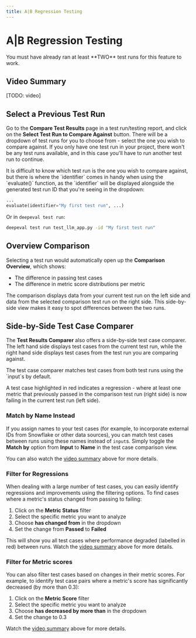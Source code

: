 ```yaml
---
title: A|B Regression Testing
---
```



# A|B Regression Testing

<Callout type="warning">
  You must have already ran at least **TWO** test runs for this feature to work.
</Callout>

## Video Summary

[TODO: video]

## Select a Previous Test Run

Go to the **Compare Test Results** page in a test run/testing report, and click on the **Select Test Run to Compare Against** button. There will be a dropdown of test runs for you to choose from - select the one you wish to compare against. If you only have one test run in your project, there won't be any test runs available, and in this case you'll have to run another test run to continue.

<Callout>
It is difficult to know which test run is the one you wish to compare against, but there is where the `identifier` comes in handy when using the `evaluate()` function, as the `identifier` will be displayed alongside the generated test run ID that you're seeing in the dropdown:

```python
...
evaluate(identifier="My first test run", ...)
```

Or in `deepeval test run`:

```bash
deepeval test run test_llm_app.py -id "My first test run"
```

</Callout>

## Overview Comparison

Selecting a test run would automatically open up the **Comparison Overview**, which shows:

- The difference in passing test cases
- The difference in metric score distributions per metric

The comparison displays data from your current test run on the left side and data from the selected comparison test run on the right side. This side-by-side view makes it easy to spot differences between the two runs.

## Side-by-Side Test Case Comparer

The **Test Results Comparer** also offers a side-by-side test case comparer. The left hand side displays test cases from the current test run, while the right hand side displays test cases from the test run you are comparing against.

<Callout type="info">
  The test case comparer matches test cases from both test runs using the
  `input`s by default.
</Callout>

A test case highlighted in red indicates a regression - where at least one metric that previously passed in the comparison test run (right side) is now failing in the current test run (left side).

### Match by Name Instead

If you assign names to your test cases (for example, to incorporate external IDs from Snowflake or other data sources), you can match test cases between runs using these names instead of `input`s. Simply toggle the **Match by** option from **Input** to **Name** in the test case comparison view.

You can also watch the [video summary](/evaluation/ab-regression-testing#video-summary) above for more details.

### Filter for Regressions

When dealing with a large number of test cases, you can easily identify regressions and improvements using the filtering options. To find cases where a metric's status changed from passing to failing:

1. Click on the **Metric Status** filter
2. Select the specific metric you want to analyze
3. Choose **has changed from** in the dropdown
4. Set the change from **Passed** to **Failed**

This will show you all test cases where performance degraded (labelled in red) between runs. Watch the [video summary](/evaluation/ab-regression-testing#video-summary) above for more details.

### Filter for Metric scores

You can also filter test cases based on changes in their metric scores. For example, to identify test case pairs where a metric's score has significantly decreased (by more than 0.3):

1. Click on the **Metric Score** filter
2. Select the specific metric you want to analyze
3. Choose **has decreased by more than** in the dropdown
4. Set the change to 0.3

Watch the [video summary](/evaluation/ab-regression-testing#video-summary) above for more details.
